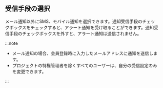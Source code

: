 ## 受信手段の選択

メール通知以外にSMS、モバイル通知を選択できます。通知受信手段のチェックボックスをチェックすると、アラート通知を受け取ることができます。通知受信手段のチェックボックスを外すと、アラート通知は送信されません。

:::note

-   メール通知の場合、会員登録時に入力したメールアドレスに通知を送信します。
-   プロジェクトの特権管理者を除くすべてのユーザーは、自分の受信設定のみを変更できます。

:::
